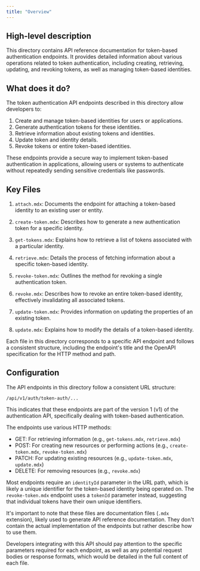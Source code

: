 ```yaml
---
title: "Overview"
---
```


## High-level description

This directory contains API reference documentation for token-based authentication endpoints. It provides detailed information about various operations related to token authentication, including creating, retrieving, updating, and revoking tokens, as well as managing token-based identities.

## What does it do?

The token authentication API endpoints described in this directory allow developers to:

1. Create and manage token-based identities for users or applications.
2. Generate authentication tokens for these identities.
3. Retrieve information about existing tokens and identities.
4. Update token and identity details.
5. Revoke tokens or entire token-based identities.

These endpoints provide a secure way to implement token-based authentication in applications, allowing users or systems to authenticate without repeatedly sending sensitive credentials like passwords.

## Key Files

1. `attach.mdx`: Documents the endpoint for attaching a token-based identity to an existing user or entity.

2. `create-token.mdx`: Describes how to generate a new authentication token for a specific identity.

3. `get-tokens.mdx`: Explains how to retrieve a list of tokens associated with a particular identity.

4. `retrieve.mdx`: Details the process of fetching information about a specific token-based identity.

5. `revoke-token.mdx`: Outlines the method for revoking a single authentication token.

6. `revoke.mdx`: Describes how to revoke an entire token-based identity, effectively invalidating all associated tokens.

7. `update-token.mdx`: Provides information on updating the properties of an existing token.

8. `update.mdx`: Explains how to modify the details of a token-based identity.

Each file in this directory corresponds to a specific API endpoint and follows a consistent structure, including the endpoint's title and the OpenAPI specification for the HTTP method and path.

## Configuration

The API endpoints in this directory follow a consistent URL structure:

```
/api/v1/auth/token-auth/...
```

This indicates that these endpoints are part of the version 1 (v1) of the authentication API, specifically dealing with token-based authentication.

The endpoints use various HTTP methods:

- GET: For retrieving information (e.g., `get-tokens.mdx`, `retrieve.mdx`)
- POST: For creating new resources or performing actions (e.g., `create-token.mdx`, `revoke-token.mdx`)
- PATCH: For updating existing resources (e.g., `update-token.mdx`, `update.mdx`)
- DELETE: For removing resources (e.g., `revoke.mdx`)

Most endpoints require an `identityId` parameter in the URL path, which is likely a unique identifier for the token-based identity being operated on. The `revoke-token.mdx` endpoint uses a `tokenId` parameter instead, suggesting that individual tokens have their own unique identifiers.

It's important to note that these files are documentation files (`.mdx` extension), likely used to generate API reference documentation. They don't contain the actual implementation of the endpoints but rather describe how to use them.

Developers integrating with this API should pay attention to the specific parameters required for each endpoint, as well as any potential request bodies or response formats, which would be detailed in the full content of each file.